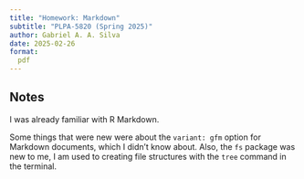 ```yaml
---
title: "Homework: Markdown"
subtitle: "PLPA-5820 (Spring 2025)"
author: Gabriel A. A. Silva
date: 2025-02-26
format:
  pdf
---
```


## Notes

I was already familiar with R Markdown.

Some things that were new were about the `variant: gfm` option for Markdown documents, which I didn't know about. Also, the `fs` package was new to me, I am used to creating file structures with the `tree` command in the terminal.